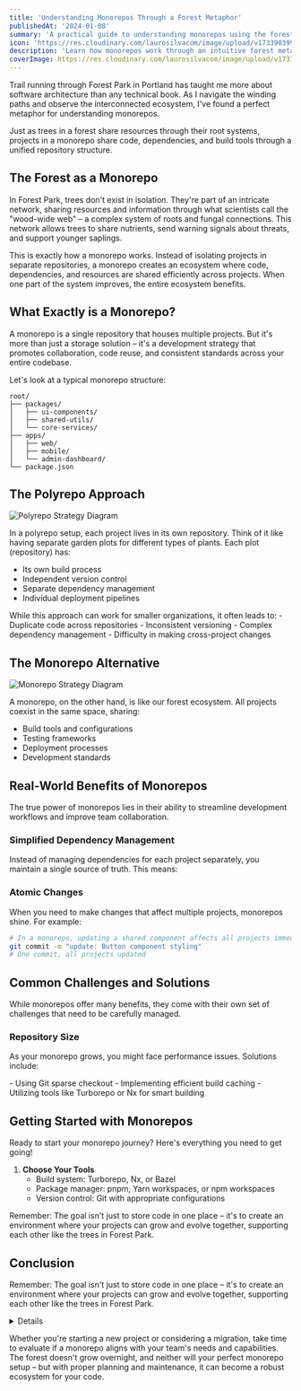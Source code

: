 ```yaml
---
title: 'Understanding Monorepos Through a Forest Metaphor'
publishedAt: '2024-01-08'
summary: 'A practical guide to understanding monorepos using the forest ecosystem as a metaphor'
icon: 'https://res.cloudinary.com/laurosilvacom/image/upload/v1733903998/laurosilvacom/lauro/icons/apbiew0qgkqsipxo4xed.png'
description: 'Learn how monorepos work through an intuitive forest metaphor, exploring their architecture, benefits, and practical implementation strategies.'
coverImage: https://res.cloudinary.com/laurosilvacom/image/upload/v1737787041/laurosilvacom/blog-images/qk3ridiywhjxrunwc3ez.jpg
---
```


Trail running through Forest Park in Portland has taught me more about software architecture than any technical book. As I navigate the winding paths and observe the interconnected ecosystem, I've found a perfect metaphor for understanding monorepos.

<Callout emoji="🌈">
	Just as trees in a forest share resources through their root
	systems, projects in a monorepo share code, dependencies, and
	build tools through a unified repository structure.
</Callout>

## The Forest as a Monorepo

In Forest Park, trees don't exist in isolation. They're part of an intricate network, sharing resources and information through what scientists call the "wood-wide web" – a complex system of roots and fungal connections. This network allows trees to share nutrients, send warning signals about threats, and support younger saplings.

This is exactly how a monorepo works. Instead of isolating projects in separate repositories, a monorepo creates an ecosystem where code, dependencies, and resources are shared efficiently across projects. When one part of the system improves, the entire ecosystem benefits.

## What Exactly is a Monorepo?

<InfoBox type="info">
	A monorepo is a single repository that houses multiple
	projects. But it's more than just a storage solution – it's a
	development strategy that promotes collaboration, code reuse,
	and consistent standards across your entire codebase.
</InfoBox>

Let's look at a typical monorepo structure:

```tsx
root/
├── packages/
│   ├── ui-components/
│   ├── shared-utils/
│   └── core-services/
├── apps/
│   ├── web/
│   ├── mobile/
│   └── admin-dashboard/
└── package.json
```

## The Polyrepo Approach

<Image
	src="https://res.cloudinary.com/laurosilvacom/image/upload/v1733373636/laurosilvacom/lauro/blog%20posts/axrvzhgh0ogpkvgyii6w.png"
	alt="Polyrepo Strategy Diagram"
/>

In a polyrepo setup, each project lives in its own repository. Think of it like having separate garden plots for different types of plants. Each plot (repository) has:

- Its own build process
- Independent version control
- Separate dependency management
- Individual deployment pipelines

<InfoBox type="warning">
	While this approach can work for smaller organizations, it
	often leads to: - Duplicate code across repositories -
	Inconsistent versioning - Complex dependency management -
	Difficulty in making cross-project changes
</InfoBox>

## The Monorepo Alternative

<Image
	src="https://res.cloudinary.com/laurosilvacom/image/upload/v1733373636/laurosilvacom/lauro/blog%20posts/mywkavybsyanqicf5myb.png"
	alt="Monorepo Strategy Diagram"
/>

A monorepo, on the other hand, is like our forest ecosystem. All projects coexist in the same space, sharing:

- Build tools and configurations
- Testing frameworks
- Deployment processes
- Development standards

## Real-World Benefits of Monorepos

<Callout emoji="💡">
	The true power of monorepos lies in their ability to streamline
	development workflows and improve team collaboration.
</Callout>

### Simplified Dependency Management

Instead of managing dependencies for each project separately, you maintain a single source of truth. This means:

<Table
	data={{
		headers: ['Benefit', 'Impact'],
		rows: [
			['Version Control', 'No conflicts between projects'],
			['Updates', 'Easier updates across all projects'],
			['Storage', 'Reduced disk space and installation time'],
			['Consistency', 'Same versions across your codebase']
		]
	}}
/>

### Atomic Changes

When you need to make changes that affect multiple projects, monorepos shine. For example:

```bash
# In a monorepo, updating a shared component affects all projects immediately
git commit -m "update: Button component styling"
# One commit, all projects updated
```

## Common Challenges and Solutions

<InfoBox type="warning">
	While monorepos offer many benefits, they come with their own
	set of challenges that need to be carefully managed.
</InfoBox>

### Repository Size

As your monorepo grows, you might face performance issues. Solutions include:

<Demo>
	- Using Git sparse checkout - Implementing efficient build
	caching - Utilizing tools like Turborepo or Nx for smart
	building
</Demo>

## Getting Started with Monorepos

Ready to start your monorepo journey? Here's everything you
need to get going!

1. **Choose Your Tools**
   - Build system: Turborepo, Nx, or Bazel
   - Package manager: pnpm, Yarn workspaces, or npm workspaces
   - Version control: Git with appropriate configurations

Remember: The goal isn't just to store code in one place – it's
to create an environment where your projects can grow and
evolve together, supporting each other like the trees in Forest
Park.

## Conclusion

Remember: The goal isn't just to store code in one place – it's
to create an environment where your projects can grow and
evolve together, supporting each other like the trees in Forest
Park.

<Details title="More on forests stuff!">
	Like a forest, a well-maintained monorepo creates an ecosystem
	where projects can thrive together. While it requires initial
	setup and ongoing maintenance, the benefits of improved
	collaboration, simplified dependency management, and atomic
	changes make it a compelling choice for many teams.
</Details>

Whether you're starting a new project or considering a
migration, take time to evaluate if a monorepo aligns with your
team's needs and capabilities. The forest doesn't grow
overnight, and neither will your perfect monorepo setup – but
with proper planning and maintenance, it can become a robust
ecosystem for your code.
